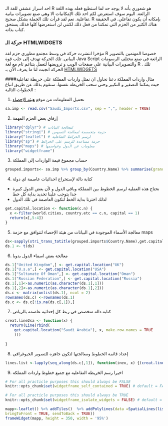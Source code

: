 
احد اسرار عشقي للغة الـ R هو شعوري بأنه لا يوجد حد لما استطيع فعله بهذه اللغة الرائعة. 
اليوم سوف استعرض لكم احد تلك الإمكانيات الا وهي صنع تصويرات بيانية تفاعلية. نعم لقد قرأت تلك الجملة بشكل صحيح. R بإمكانه أن يكون تفاعلي. في الحقيقة هناك الكثير من الحزم التي تمكننا من فعل ذلك لكنني لن استعرضها كلها فذلك يستحق كتاب بذاته.

### حركة الـ HTMLWIDGETS 
مؤخرا انتشرت حركة في وسط مجتمع مطوري حزم لغة R خصوصا المهتمين بالتصوير البياني. تلك الحركة تهدف إلى جلب قوة Java Script  الرائعة في صنع مختلف الرسومات والتصويرات البيانية على صفحات الويب و ترويضها لتعمل بتناغم تام مع لغة R . تلك الحركة انجبت لنا ما يعرف الآن بـ [HTMLWIDGETS](https//www.htmlwidgets.com)

####مثال واردات المملكة
دعنا نحاول ان نمثل واردات المملكة على خريطة تفاعلية حيث يمكننا التصغير و التكبير وحتى سحب الخريطة نفسها.
سنقوم بذلك عن طريق اتباع الخطوات التالية : 

1. تحميل المعلومات من موقع [هيئة الإحصاء](https://www.stats.gov.sa/ar/214)

```r
sa.imp <- read.csv("Saudi_Imports.csv", sep = ",", header = TRUE)

```

2. إرفاق بعض الحزم المهمة

```r
library("dplyr") # لمعالجة البيانات
library("stringi") # حزمة متخصصة لمعالجة النصوص
library("leaflet") # لرسم الخرائط التفاعلية
library("sp") # حزمة مساعدة للرسم على الخرائط
library("maps") # معلومات عن الدول وعواصمها
library("widgetframe")
```

3. حساب مجموع قيمة الواردات إلى المملكة

```r
grouped.imports<- sa.imp %>% group_by(Country.Name) %>% summarise(grand.total = sum(Value))
```

4. كتابة دالة لإستخراج احداثيات عاصمة اي دولة
- نحتاج هذه العملية لرسم الخطوط بين المملكة وباقي الدول و لأن بعض الدول كبيرة جدا يتوجب علينا تحديد بداية كل خط 
- لذلك اخترنا بداية الخط لتكون العاصمة في تلك الدول

```r
get.capital.location <- function(c.n) {
  x <-filter(world.cities, country.etc == c.n, capital == 1)
  return(x[,5:4])
}

```

5. معالجة الأسماء الموجودة في البيانات من هيئة الإحصاء لتتوافق مع حزمة maps

```r
ds<-sapply(stri_trans_totitle(grouped.imports$Country.Name),get.capital.location)
ds.1 <- t(ds)
```

6. معالجة بعض اسماء الدول يدويا

```r
ds.1["United Kingdom",] <- get.capital.location("UK")
ds.1["U.s.a",] <- get.capital.location("USA")
ds.1["Sultanate Of Oman",] <- get.capital.location("Oman")
ds.1["Russian Federation",] <- get.capital.location("Russia")
ds.1[,1]<-as.numeric(as.character(ds.1[,1]))
ds.1[,2]<-as.numeric(as.character(ds.1[,2]))
ds.c <- matrix(unlist(ds.1), ncol = 2)
rownames(ds.c) <-rownames(ds.1)
ds.c <- ds.c[!is.na(ds.c[,1]),]

```

7. كتابة دالة متخصص في ربط كل إحداثية عاصمة بالرياض

```r
creat.line2sa <- function(x) {
  return(Line(rbind(
    get.capital.location("Saudi Arabia"), x, make.row.names = TRUE
    )))
  
}

```

8. إعداد قائمة الخطوط ومعالجتها لتكون جاهزة للتصوير الجيوغرافي

```r
lines.list <-lapply(seq_along(ds.c[,1]), function(inex, x) {(creat.line2sa(ds.c[inex,]))}, x=ds.c)
```

9. اخيرا رسم الخريطة التفاعلية مع جميع خطوط واردات المملكة

```r
# For all practicle purposes this should always be FALSE 
knitr::opts_chunk$set(widgetframe_self_contained = TRUE) # default = FALSE

# For all practicle purposes this should always be TRUE 
knitr::opts_chunk$set(widgetframe_isolate_widgets = FALSE) # default = TRUE
```

```r

mapp<-leaflet() %>% addTiles()  %>% addPolylines(data =SpatialLines(list(Lines(lines.list, "ID"))), highlightOptions = highlightOptions( color='#00ff00', opacity = 1, weight = 2, fillOpacity = 1,
bringToFront = TRUE, sendToBack = TRUE)) 
frameWidget(mapp, height = 350, width = '95%')
```




